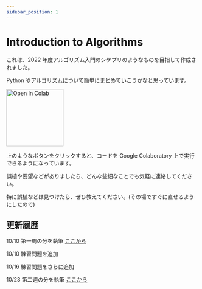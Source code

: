 ```yaml
---
sidebar_position: 1
---
```


# Introduction to Algorithms

これは、2022 年度アルゴリズム入門のシケプリのようなものを目指して作成されました。

Python やアルゴリズムについて簡単にまとめていこうかなと思っています。

<img
  src="https://colab.research.google.com/assets/colab-badge.svg"
  alt="Open In Colab"
  width="150"
/>

上のようなボタンをクリックすると、コードを Google Colaboratory 上で実行できるようになっています。

誤植や要望などがありましたら、どんな些細なことでも気軽に連絡してください。

特に誤植などは見つけたら、ぜひ教えてください。(その場ですぐに直せるようにしたので)

## 更新履歴

10/10 第一周の分を執筆 [ここから](/docs/python/01google-colaboratory/)

10/10 練習問題を追加

10/16 練習問題をさらに追加

10/23 第二週の分を執筆 [ここから](/docs/python/05function/)
